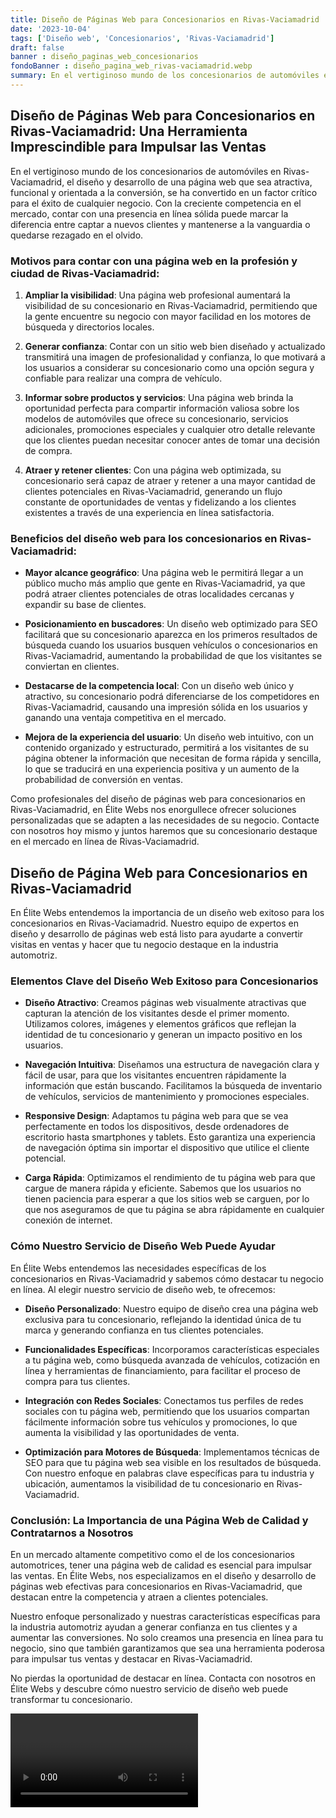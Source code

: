 ```yaml
---
title: Diseño de Páginas Web para Concesionarios en Rivas-Vaciamadrid
date: '2023-10-04'
tags: ['Diseño web', 'Concesionarios', 'Rivas-Vaciamadrid']
draft: false
banner : diseño_paginas_web_concesionarios
fondoBanner : diseño_pagina_web_rivas-vaciamadrid.webp
summary: En el vertiginoso mundo de los concesionarios de automóviles en RivasVaciamadrid, el diseño y desarrollo de una página web que sea atractiva, funcional y orientada a la conversión, se ha convertido en un factor crítico para el éxito de cualquier negocio. Con la creciente competencia en el mercado, contar con una presencia en línea sólida puede marcar la diferencia entre captar a nuevos clientes y mantenerse a la vanguardia o quedarse rezagado en el olvido.
---
```


## Diseño de Páginas Web para Concesionarios en Rivas-Vaciamadrid: Una Herramienta Imprescindible para Impulsar las Ventas

En el vertiginoso mundo de los concesionarios de automóviles en Rivas-Vaciamadrid, el diseño y desarrollo de una página web que sea atractiva, funcional y orientada a la conversión, se ha convertido en un factor crítico para el éxito de cualquier negocio. Con la creciente competencia en el mercado, contar con una presencia en línea sólida puede marcar la diferencia entre captar a nuevos clientes y mantenerse a la vanguardia o quedarse rezagado en el olvido.

### Motivos para contar con una página web en la profesión y ciudad de Rivas-Vaciamadrid:

1. **Ampliar la visibilidad**: Una página web profesional aumentará la visibilidad de su concesionario en Rivas-Vaciamadrid, permitiendo que la gente encuentre su negocio con mayor facilidad en los motores de búsqueda y directorios locales.

2. **Generar confianza**: Contar con un sitio web bien diseñado y actualizado transmitirá una imagen de profesionalidad y confianza, lo que motivará a los usuarios a considerar su concesionario como una opción segura y confiable para realizar una compra de vehículo.

3. **Informar sobre productos y servicios**: Una página web brinda la oportunidad perfecta para compartir información valiosa sobre los modelos de automóviles que ofrece su concesionario, servicios adicionales, promociones especiales y cualquier otro detalle relevante que los clientes puedan necesitar conocer antes de tomar una decisión de compra.

4. **Atraer y retener clientes**: Con una página web optimizada, su concesionario será capaz de atraer y retener a una mayor cantidad de clientes potenciales en Rivas-Vaciamadrid, generando un flujo constante de oportunidades de ventas y fidelizando a los clientes existentes a través de una experiencia en línea satisfactoria.

### Beneficios del diseño web para los concesionarios en Rivas-Vaciamadrid:

- **Mayor alcance geográfico**: Una página web le permitirá llegar a un público mucho más amplio que gente en Rivas-Vaciamadrid, ya que podrá atraer clientes potenciales de otras localidades cercanas y expandir su base de clientes.

- **Posicionamiento en buscadores**: Un diseño web optimizado para SEO facilitará que su concesionario aparezca en los primeros resultados de búsqueda cuando los usuarios busquen vehículos o concesionarios en Rivas-Vaciamadrid, aumentando la probabilidad de que los visitantes se conviertan en clientes.

- **Destacarse de la competencia local**: Con un diseño web único y atractivo, su concesionario podrá diferenciarse de los competidores en Rivas-Vaciamadrid, causando una impresión sólida en los usuarios y ganando una ventaja competitiva en el mercado.

- **Mejora de la experiencia del usuario**: Un diseño web intuitivo, con un contenido organizado y estructurado, permitirá a los visitantes de su página obtener la información que necesitan de forma rápida y sencilla, lo que se traducirá en una experiencia positiva y un aumento de la probabilidad de conversión en ventas.

Como profesionales del diseño de páginas web para concesionarios en Rivas-Vaciamadrid, en Élite Webs nos enorgullece ofrecer soluciones personalizadas que se adapten a las necesidades de su negocio. Contacte con nosotros hoy mismo y juntos haremos que su concesionario destaque en el mercado en línea de Rivas-Vaciamadrid.

<GifSeo />

<Cta />

## Diseño de Página Web para Concesionarios en Rivas-Vaciamadrid

En Élite Webs entendemos la importancia de un diseño web exitoso para los concesionarios en Rivas-Vaciamadrid. Nuestro equipo de expertos en diseño y desarrollo de páginas web está listo para ayudarte a convertir visitas en ventas y hacer que tu negocio destaque en la industria automotriz.

### Elementos Clave del Diseño Web Exitoso para Concesionarios

- **Diseño Atractivo**: Creamos páginas web visualmente atractivas que capturan la atención de los visitantes desde el primer momento. Utilizamos colores, imágenes y elementos gráficos que reflejan la identidad de tu concesionario y generan un impacto positivo en los usuarios.

- **Navegación Intuitiva**: Diseñamos una estructura de navegación clara y fácil de usar, para que los visitantes encuentren rápidamente la información que están buscando. Facilitamos la búsqueda de inventario de vehículos, servicios de mantenimiento y promociones especiales.

- **Responsive Design**: Adaptamos tu página web para que se vea perfectamente en todos los dispositivos, desde ordenadores de escritorio hasta smartphones y tablets. Esto garantiza una experiencia de navegación óptima sin importar el dispositivo que utilice el cliente potencial.

- **Carga Rápida**: Optimizamos el rendimiento de tu página web para que cargue de manera rápida y eficiente. Sabemos que los usuarios no tienen paciencia para esperar a que los sitios web se carguen, por lo que nos aseguramos de que tu página se abra rápidamente en cualquier conexión de internet.

### Cómo Nuestro Servicio de Diseño Web Puede Ayudar

En Élite Webs entendemos las necesidades específicas de los concesionarios en Rivas-Vaciamadrid y sabemos cómo destacar tu negocio en línea. Al elegir nuestro servicio de diseño web, te ofrecemos:

- **Diseño Personalizado**: Nuestro equipo de diseño crea una página web exclusiva para tu concesionario, reflejando la identidad única de tu marca y generando confianza en tus clientes potenciales.

- **Funcionalidades Específicas**: Incorporamos características especiales a tu página web, como búsqueda avanzada de vehículos, cotización en línea y herramientas de financiamiento, para facilitar el proceso de compra para tus clientes.

- **Integración con Redes Sociales**: Conectamos tus perfiles de redes sociales con tu página web, permitiendo que los usuarios compartan fácilmente información sobre tus vehículos y promociones, lo que aumenta la visibilidad y las oportunidades de venta.

- **Optimización para Motores de Búsqueda**: Implementamos técnicas de SEO para que tu página web sea visible en los resultados de búsqueda. Con nuestro enfoque en palabras clave específicas para tu industria y ubicación, aumentamos la visibilidad de tu concesionario en Rivas-Vaciamadrid.

### Conclusión: La Importancia de una Página Web de Calidad y Contratarnos a Nosotros

En un mercado altamente competitivo como el de los concesionarios automotrices, tener una página web de calidad es esencial para impulsar las ventas. En Élite Webs, nos especializamos en el diseño y desarrollo de páginas web efectivas para concesionarios en Rivas-Vaciamadrid, que destacan entre la competencia y atraen a clientes potenciales.

Nuestro enfoque personalizado y nuestras características específicas para la industria automotriz ayudan a generar confianza en tus clientes y a aumentar las conversiones. No solo creamos una presencia en línea para tu negocio, sino que también garantizamos que sea una herramienta poderosa para impulsar tus ventas y destacar en Rivas-Vaciamadrid.

No pierdas la oportunidad de destacar en línea. Contacta con nosotros en Élite Webs y descubre cómo nuestro servicio de diseño web puede transformar tu concesionario.

<Video />

<CtaBot job='Concesionarios' city='Rivas-Vaciamadrid'/>

<Gmaps query='Rivas-Vaciamadrid+españa+maps' />